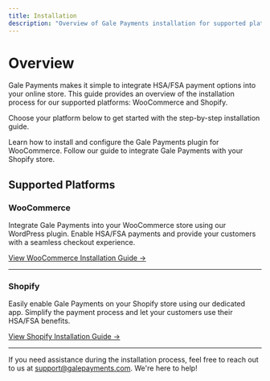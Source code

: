 ```yaml
---
title: Installation
description: "Overview of Gale Payments installation for supported platforms"
---
```




# Overview

Gale Payments makes it simple to integrate HSA/FSA payment options into your online store. This guide provides an overview of the installation process for our supported platforms: WooCommerce and Shopify.

Choose your platform below to get started with the step-by-step installation guide.

<CardGroup cols={2}>
  <Card
    title="WooCommerce Installation"
    icon="wordpress"
    href="/onboarding/woocommerce/installation"
  >
    Learn how to install and configure the Gale Payments plugin for WooCommerce.
  </Card>
  <Card
    title="Shopify Installation"
    icon="shopify"
    href="/onboarding/shopify/installation"
  >
    Follow our guide to integrate Gale Payments with your Shopify store.
  </Card>
</CardGroup>

## Supported Platforms

### WooCommerce
Integrate Gale Payments into your WooCommerce store using our WordPress plugin. Enable HSA/FSA payments and provide your customers with a seamless checkout experience.

[View WooCommerce Installation Guide →](woocommerce/installation)

---

### Shopify
Easily enable Gale Payments on your Shopify store using our dedicated app. Simplify the payment process and let your customers use their HSA/FSA benefits.

[View Shopify Installation Guide →](shopify/installation)

---

If you need assistance during the installation process, feel free to reach out to us at [support@galepayments.com](mailto:support@galepayments.com). We're here to help!
